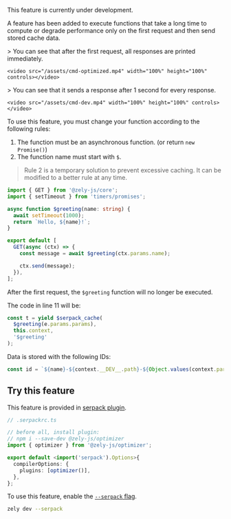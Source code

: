 <Box type="warning">This feature is currently under development.</Box>

A feature has been added to execute functions that take a long time to compute or degrade performance only on the first request and then send stored cache data.

<Tabs>
  <TabItem id="optimizer on">
    > You can see that after the first request, all responses are printed immediately.

    <video src="/assets/cmd-optimized.mp4" width="100%" height="100%" controls></video>

  </TabItem>
  <TabItem id="optimizer off">
    > You can see that it sends a response after 1 second for every response.

    <video src="/assets/cmd-dev.mp4" width="100%" height="100%" controls></video>

  </TabItem>
</Tabs>

To use this feature, you must change your function according to the following rules:

1. The function must be an asynchronous function. (or return `new Promise()`)
2. The function name must start with `$`.

> Rule 2 is a temporary solution to prevent excessive caching. It can be modified to a better rule at any time.

```ts
import { GET } from '@zely-js/core';
import { setTimeout } from 'timers/promises';

async function $greeting(name: string) {
  await setTimeout(1000);
  return `Hello, ${name}!`;
}

export default [
  GET(async (ctx) => {
    const message = await $greeting(ctx.params.name);

    ctx.send(message);
  }),
];
```

After the first request, the `$greeting` function will no longer be executed.

<Box type="info">

The code in line 11 will be:

```js
const t = yield $serpack_cache(
  $greeting(e.params.params),
  this.context,
  '$greeting'
);
```

</Box>

Data is stored with the following IDs:

```ts
const id = `${name}-${context.__DEV__.path}-${Object.values(context.params).join('-')}`;
```

## Try this feature

This feature is provided in [serpack plugin](/serpack/plugin-guide).


```ts
// .serpackrc.ts

// before all, install plugin:
// npm i --save-dev @zely-js/optimizer
import { optimizer } from '@zely-js/optimizer';

export default <import('serpack').Options>{
  compilerOptions: {
    plugins: [optimizer()],
  },
};
```

To use this feature, enable the [`--serpack` flag](/serpack/introduction).

```bash
zely dev --serpack
```
